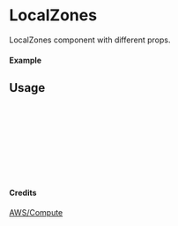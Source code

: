 
<Meta of={LocalZones} title="AWS/Compute/LocalZones" />

# LocalZones

LocalZones component with different props.

#### Example

<Canvas of={LocalZones.Primary} />

## Usage

```ts
import { LocalZones } from "yadl-ui";

const Example = () => {
  return (
      <LocalZones />
  );
};

export default Example;
```

#### Credits
[AWS/Compute](https://aws-icons.com/)
